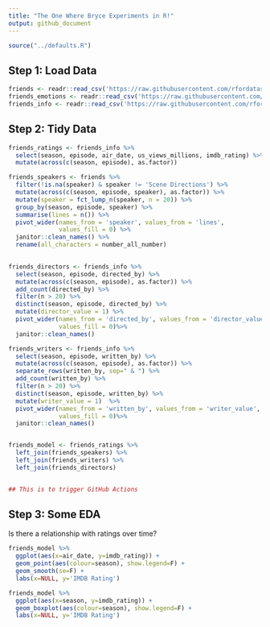 ```yaml
---
title: "The One Where Bryce Experiments in R!"
output: github_document
---
```

  
```r
source("../defaults.R")
```

## Step 1: Load Data

```r
friends <- readr::read_csv('https://raw.githubusercontent.com/rfordatascience/tidytuesday/master/data/2020/2020-09-08/friends.csv')
friends_emotions <- readr::read_csv('https://raw.githubusercontent.com/rfordatascience/tidytuesday/master/data/2020/2020-09-08/friends_emotions.csv')
friends_info <- readr::read_csv('https://raw.githubusercontent.com/rfordatascience/tidytuesday/master/data/2020/2020-09-08/friends_info.csv')
```

## Step 2: Tidy Data
```r
friends_ratings <- friends_info %>%
  select(season, episode, air_date, us_views_millions, imdb_rating) %>%
  mutate(across(c(season, episode), as.factor))

friends_speakers <- friends %>%
  filter(!is.na(speaker) & speaker != 'Scene Directions') %>%
  mutate(across(c(season, episode, speaker), as.factor)) %>%
  mutate(speaker = fct_lump_n(speaker, n = 20)) %>%
  group_by(season, episode, speaker) %>%
  summarise(lines = n()) %>%
  pivot_wider(names_from = 'speaker', values_from = 'lines',
              values_fill = 0) %>%
  janitor::clean_names() %>%
  rename(all_characters = number_all_number)

  
friends_directors <- friends_info %>%
  select(season, episode, directed_by) %>%
  mutate(across(c(season, episode), as.factor)) %>%
  add_count(directed_by) %>%
  filter(n > 20) %>%
  distinct(season, episode, directed_by) %>%
  mutate(director_value = 1) %>%
  pivot_wider(names_from = 'directed_by', values_from = 'director_value',
              values_fill = 0)%>%
  janitor::clean_names()

friends_writers <- friends_info %>%
  select(season, episode, written_by) %>%
  mutate(across(c(season, episode), as.factor)) %>%
  separate_rows(written_by, sep=" & ") %>%
  add_count(written_by) %>%
  filter(n > 20) %>%
  distinct(season, episode, written_by) %>%
  mutate(writer_value = 1)  %>%
  pivot_wider(names_from = 'written_by', values_from = 'writer_value',
              values_fill = 0)%>%
  janitor::clean_names()


friends_model <- friends_ratings %>%
  left_join(friends_speakers) %>%
  left_join(friends_writers) %>%
  left_join(friends_directors)


## This is to trigger GitHub Actions
```

## Step 3: Some EDA
Is there a relationship with ratings over time?

```r

friends_model %>%
  ggplot(aes(x=air_date, y=imdb_rating)) +
  geom_point(aes(colour=season), show.legend=F) +
  geom_smooth(se=F) +
  labs(x=NULL, y='IMDB Rating')

```
```r
friends_model %>%
  ggplot(aes(x=season, y=imdb_rating)) +
  geom_boxplot(aes(colour=season), show.legend=F) +
  labs(x=NULL, y='IMDB Rating')
```
